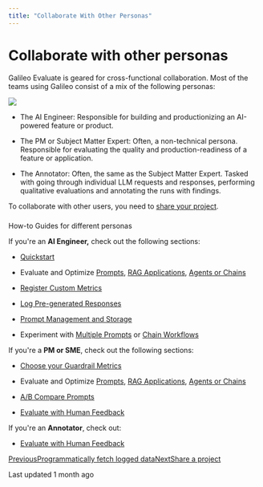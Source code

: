 ```yaml
---
title: "Collaborate With Other Personas"
---
```


# Collaborate with other personas

Galileo Evaluate is geared for cross-functional collaboration. Most of the teams using Galileo consist of a mix of the following personas:

![](https://docs.rungalileo.io/~gitbook/image?url=https%3A%2F%2F1924900477-files.gitbook.io%2F%7E%2Ffiles%2Fv0%2Fb%2Fgitbook-x-prod.appspot.com%2Fo%2Fspaces%252F4jVWiQpRqmi04OnqZmn2%252Fuploads%252F2K3KoFXTjJGaU4FOwucm%252Fimage.png%3Falt%3Dmedia%26token%3D01aa914f-614c-4fce-af4a-3ed0ea7d733e&width=768&dpr=4&quality=100&sign=f19d3e80&sv=1)

*   The AI Engineer: Responsible for building and productionizing an AI-powered feature or product.
    
*   The PM or Subject Matter Expert: Often, a non-technical persona. Responsible for evaluating the quality and production-readiness of a feature or application.
    
*   The Annotator: Often, the same as the Subject Matter Expert. Tasked with going through individual LLM requests and responses, performing qualitative evaluations and annotating the runs with findings.
    

To collaborate with other users, you need to [share your project](/galileo/gen-ai-studio-products/galileo-evaluate/how-to/share-a-project).

### 

[](#how-to-guides-for-different-personas)

How-to Guides for different personas

If you're an **AI Engineer,** check out the following sections:

*   [Quickstart](/galileo/gen-ai-studio-products/galileo-evaluate/quickstart)
    
*   Evaluate and Optimize [Prompts](/galileo/gen-ai-studio-products/galileo-evaluate/how-to/evaluate-and-optimize-prompts), [RAG Applications](/galileo/gen-ai-studio-products/galileo-evaluate/how-to/using-prompt-with-rag-or-vector-databases), [Agents or Chains](/galileo/gen-ai-studio-products/galileo-evaluate/how-to/using-prompt-with-chains-or-multi-step-workflows)
    
*   [Register Custom Metrics](/galileo/gen-ai-studio-products/galileo-evaluate/how-to/registering-and-using-custom-metrics)
    
*   [Log Pre-generated Responses](/galileo/gen-ai-studio-products/galileo-evaluate/how-to/logging-pre-generated-responses)
    
*   [Prompt Management and Storage](/galileo/gen-ai-studio-products/galileo-evaluate/how-to/using-galileo-prompt-as-a-prompt-store)
    
*   Experiment with [Multiple Prompts](/galileo/gen-ai-studio-products/galileo-evaluate/how-to/prompt-sweeps) or [Chain Workflows](/galileo/gen-ai-studio-products/galileo-evaluate/how-to/chain-sweeps)
    

If you're a **PM or SME**, check out the following sections:

*   [Choose your Guardrail Metrics](/galileo/gen-ai-studio-products/galileo-evaluate/how-to/choosing-your-guardrail-metrics)
    
*   Evaluate and Optimize [Prompts](/galileo/gen-ai-studio-products/galileo-evaluate/how-to/evaluate-and-optimize-prompts), [RAG Applications](/galileo/gen-ai-studio-products/galileo-evaluate/how-to/using-prompt-with-rag-or-vector-databases), [Agents or Chains](/galileo/gen-ai-studio-products/galileo-evaluate/how-to/using-prompt-with-chains-or-multi-step-workflows)
    
*   [A/B Compare Prompts](/galileo/gen-ai-studio-products/galileo-evaluate/how-to/a-b-compare-prompts)
    
*   [Evaluate with Human Feedback](/galileo/gen-ai-studio-products/galileo-evaluate/how-to/performing-qualitative-evaluations)
    

If you're an **Annotator**, check out:

*   [Evaluate with Human Feedback](/galileo/gen-ai-studio-products/galileo-evaluate/how-to/performing-qualitative-evaluations)
    

[PreviousProgrammatically fetch logged data](/galileo/gen-ai-studio-products/galileo-evaluate/how-to/programmatically-fetching-logged-data)[NextShare a project](/galileo/gen-ai-studio-products/galileo-evaluate/how-to/share-a-project)

Last updated 1 month ago